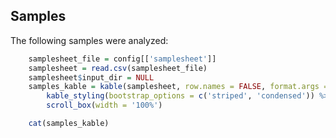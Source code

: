 ## Samples

The following samples were analyzed:


```r
    samplesheet_file = config[['samplesheet']]
    samplesheet = read.csv(samplesheet_file)
    samplesheet$input_dir = NULL
    samples_kable = kable(samplesheet, row.names = FALSE, format.args = list(big.mark = ',', scientific = FALSE)) %>%
        kable_styling(bootstrap_options = c('striped', 'condensed')) %>%
        scroll_box(width = '100%')
```



```r
    cat(samples_kable)
```
